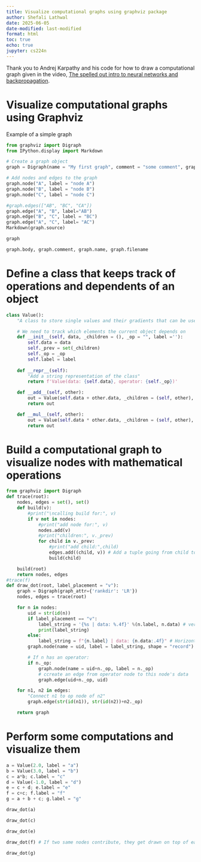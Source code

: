 ```yaml
---
title: Visualize computational graphs using graphviz package
author: Shefali Lathwal
date: 2025-06-05
date-modified: last-modified
format: html
toc: true
echo: true
jupyter: cs224n
---
```

Thank you to Andrej Karpathy and his code for how to draw a computational graph given in the video, [The spelled out intro to neural networks and backpropagation](https://www.youtube.com/watch?v=VMj-3S1tku0&list=PLAqhIrjkxbuWI23v9cThsA9GvCAUhRvKZ&index=1).

# Visualize computational graphs using Graphviz

Example of a simple graph
```python
from graphviz import Digraph
from IPython.display import Markdown

# Create a graph object
graph = Digraph(name = "My first graph", comment = "some comment", graph_attr = {"rankdir": 'LR'})

# Add nodes and edges to the graph
graph.node("A", label = "node A")
graph.node("B", label = "node B")
graph.node("C", label = "node C")

#graph.edges(["AB", "BC", "CA"])
graph.edge("A", "B", label="AB")
graph.edge("B", "C", label = "BC")
graph.edge("A", "C", label= "AC")
Markdown(graph.source)
```

```python
graph
```

```python
graph.body, graph.comment, graph.name, graph.filename
```

# Define a class that keeps track of operations and dependents of an object

```python
class Value():
    "A class to store single values and their gradients that can be used to build neural networks"

    # We need to track which elements the current object depends on
    def __init__(self, data, _children = (), _op = "", label =''):
        self.data = data
        self._prev = set(_children)
        self._op = _op
        self.label = label
        
    def __repr__(self):
        "Add a string representation of the class"
        return f'Value(data: {self.data}, operator: {self._op})'

    def __add__(self, other):
        out = Value(self.data + other.data, _children = (self, other), _op = "+")
        return out

    def __mul__(self, other):
        out = Value(self.data * other.data, _children = (self, other), _op = "*")
        return out

```



# Build a computational graph to visualize nodes with mathematical operations

```python
from graphviz import Digraph
def trace(root):
    nodes, edges = set(), set()
    def build(v):
        #print("\ncalling build for:", v)
        if v not in nodes:
            #print("add node for:", v)
            nodes.add(v)
            #print("children:", v._prev)
            for child in v._prev:
                #print("add child:",child)
                edges.add((child, v)) # Add a tuple going from child to parent
                build(child)

    build(root)
    return nodes, edges
#trace(f)
def draw_dot(root, label_placement = "v"):
    graph = Digraph(graph_attr={'rankdir': 'LR'})
    nodes, edges = trace(root)

    for n in nodes:
        uid = str(id(n))
        if label_placement == "v":
            label_string = '{%s | data: %.4f}' %(n.label, n.data) # vertical separators between label values
            print(label_string)
        else:
            label_string = f"{n.label} | data: {n.data:.4f}" # Horizontal separator between label values in the node.
        graph.node(name = uid, label = label_string, shape = "record")

        # If n has an operator:
        if n._op:
            graph.node(name = uid+n._op, label = n._op)
            # ccreate an edge from operator node to this node's data
            graph.edge(uid+n._op, uid)

    for n1, n2 in edges:
        "Connect n1 to op node of n2"
        graph.edge(str(id(n1)), str(id(n2))+n2._op)

    return graph
```

# Perform some computations and visualize them
```python
a = Value(2.0, label = "a")
b = Value(3.0, label = "b")
c = a*b; c.label = "c"
d = Value(-1.0, label = "d")
e = c + d; e.label = "e"
f = c+c; f.label = "f"
g = a + b + c; g.label = "g"
```

```python
draw_dot(a)
```

```python
draw_dot(c)
```

```python
draw_dot(e)
```

```python
draw_dot(f) # If two same nodes contribute, they get drawn on top of each other because they have the same id.
```

```python
draw_dot(g)
```